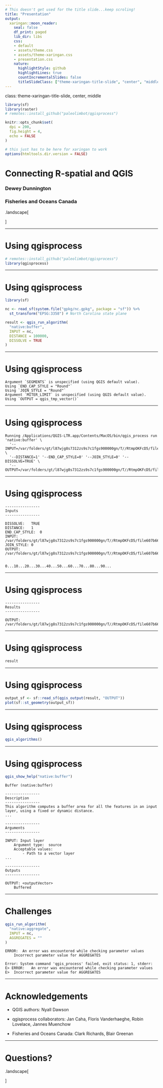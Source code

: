```yaml
---
# This doesn't get used for the title slide...keep scroling!
title: "Presentation"
output:
  xaringan::moon_reader:
    seal: false
    df_print: paged
    lib_dir: libs
    css:
    - default
    - assets/theme.css
    - assets/theme-xaringan.css
    - presentation.css
    nature:
      highlightStyle: github
      highlightLines: true
      countIncrementalSlides: false
      titleSlideClass: ["theme-xaringan-title-slide", "center", "middle"]
---
```

class: theme-xaringan-title-slide, center, middle

```r
library(sf)
library(raster)
# remotes::install_github("paleolimbot/qgisprocess")

knitr::opts_chunk$set(
  dpi = 200,
  fig.height = 4,
  echo = FALSE
)

# this just has to be here for xaringan to work
options(htmltools.dir.version = FALSE)
```

<!-- this is actually the title slide --->

# Connecting R-spatial and QGIS

### Dewey Dunnington

### Fisheries and Oceans Canada

<!-- this is how you get the parliament hill blue thing on your slide  --->
.landscape[

]

---

# Using qgisprocess

```r
# remotes::install_github("paleolimbot/qgisprocess")
library(qgisprocess)
```

---

# Using qgisprocess

```r
library(sf)

nc <- read_sf(system.file("gpkg/nc.gpkg", package = "sf")) %>% 
  st_transform("EPSG:3358") # North Carolina state plane

result <- qgis_run_algorithm(
  "native:buffer",
  INPUT = nc,
  DISTANCE = 100000,
  DISSOLVE = TRUE
)
```

---

# Using qgisprocess

    Argument `SEGMENTS` is unspecified (using QGIS default value).
    Using `END_CAP_STYLE = "Round"`
    Using `JOIN_STYLE = "Round"`
    Argument `MITER_LIMIT` is unspecified (using QGIS default value).
    Using `OUTPUT = qgis_tmp_vector()`

---

# Using qgisprocess

    Running /Applications/QGIS-LTR.app/Contents/MacOS/bin/qgis_process run 'native:buffer' \
      '--INPUT=/var/folders/gt/l87wjg8s7312zs9s7c1fgs900000gn/T//RtmpOKFcD5/file607b669acaa1/file607b1aa5ed2f.gpkg' \
      '--DISTANCE=1' '--END_CAP_STYLE=0' '--JOIN_STYLE=0' '--DISSOLVE=TRUE' \
      '--OUTPUT=/var/folders/gt/l87wjg8s7312zs9s7c1fgs900000gn/T//RtmpOKFcD5/file607b669acaa1/file607b376b654.gpkg

---

# Using qgisprocess
      
    ----------------
    Inputs
    ----------------
    
    DISSOLVE:	TRUE
    DISTANCE:	1
    END_CAP_STYLE:	0
    INPUT:	/var/folders/gt/l87wjg8s7312zs9s7c1fgs900000gn/T//RtmpOKFcD5/file607b669acaa1/file607b1aa5ed2f.gpkg
    JOIN_STYLE:	0
    OUTPUT:	/var/folders/gt/l87wjg8s7312zs9s7c1fgs900000gn/T//RtmpOKFcD5/file607b669acaa1/file607b376b654.gpkg
    
    
    0...10...20...30...40...50...60...70...80...90...

---

# Using qgisprocess
    
    ----------------
    Results
    ----------------
    
    OUTPUT:	/var/folders/gt/l87wjg8s7312zs9s7c1fgs900000gn/T//RtmpOKFcD5/file607b669acaa1/file607b376b654.gpkg

---

# Using qgisprocess

```r
result
```

---

# Using qgisprocess

```r
output_sf <- sf::read_sf(qgis_output(result, "OUTPUT"))
plot(sf::st_geometry(output_sf))
```

---

# Using qgisprocess

```r
qgis_algorithms()
```

---

# Using qgisprocess

```r
qgis_show_help("native:buffer")
```

    Buffer (native:buffer)
    
    ----------------
    Description
    ----------------
    This algorithm computes a buffer area for all the features in an input layer, using a fixed or dynamic distance.
    ...
    
    ----------------
    Arguments
    ----------------
    
    INPUT: Input layer
    	Argument type:	source
    	Acceptable values:
    		- Path to a vector layer
    ...
    
    ----------------
    Outputs
    ----------------
    
    OUTPUT: <outputVector>
    	Buffered

---

# Challenges

```r
qgis_run_algorithm(
  "native:aggregate",
  INPUT = nc,
  AGGREGATES = ""
)
```

    ERROR:	An error was encountered while checking parameter values
    	Incorrect parameter value for AGGREGATES
    
    Error: System command 'qgis_process' failed, exit status: 1, stderr:
    E> ERROR:	An error was encountered while checking parameter values
    E> 	Incorrect parameter value for AGGREGATES

---

# Acknowledgements

- QGIS authors: Nyall Dawson

- qgisprocess collaborators: Jan Caha, Floris Vanderhaeghe, Robin Lovelace, Jannes Muenchow

- Fisheries and Oceans Canada: Clark Richards, Blair Greenan

---

# Questions?

.landscape[

]
